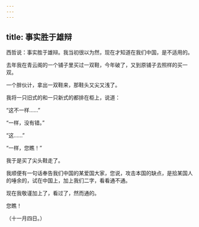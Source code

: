 ```yaml
---
---
---
```

title: 事实胜于雄辩
---



西哲说：事实胜于雄辩。我当初很以为然，现在才知道在我们中国，是不适用的。

去年我在青云阁的一个铺子里买过一双鞋，今年破了，又到原铺子去照样的买一双。

一个胖伙计，拿出一双鞋来，那鞋头又尖又浅了。

我将一只旧式的和一只新式的都排在柜上，说道：

“这不一样……”

“一样，没有错。”

“这……”

“一样，您瞧！”

我于是买了尖头鞋走了。

我顺便有一句话奉告我们中国的某爱国大家，您说，攻击本国的缺点，是拾某国人的唾余的，试在中国上，加上我们二字，看看通不通。

现在我敬谨加上了，看过了，然而通的。

您瞧！

（十一月四日。）